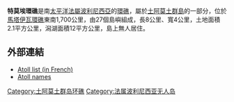 {{Infobox Islands
| name             = 特莫埃環礁
| native name      = Temoe
| native name link = 法語
| image name       = Temoe.JPG
| image caption    = [[NASA|NASA]] picture of Temoe Atoll
| pushpin_map      = French Polynesia
| pushpin_map_caption = 
| coordinates      = {{Coord|23|20|S|134|28|W|type:isle_region:PF|display=inline,title}}
| location         = [[太平洋|太平洋]]
| archipelago      = [[土阿莫土群島|土阿莫土群島]]
| total islands    = 27
| area_km2         = 2.1
| length_km        = 6.8
| width_km         = 4.2
| country          = [[法國|法國]]
| country admin divisions title      = [[海外集體|海外集體]]
| country admin divisions            = [[法屬波利尼西亞|法屬波利尼西亞]]
| country admin divisions title 1    = [[法屬波利尼西亞行政區劃|行政區劃]]
| country admin divisions 1          = [[土阿莫土群島|土阿莫土群島]]
| country admin divisions title 2    = [[Communes_of_France|Commune]]
| country admin divisions 2          = [[甘比爾群島|甘比爾群島]]
| population       = 無人居住
| population as of = 2012
| population footnotes = <ref>{{cite web|title=Population|url=http://www.ispf.pf/bases/Recensements/2012/Donnees_detaillees.aspx|website=Institut de la statistique de la Polynésie française|accessdate=26 September 2014|archive-date=2020-03-29|archive-url=https://web.archive.org/web/20200329080620/http://www.ispf.pf/bases/Recensements/2012/Donnees_detaillees.aspx|dead-url=yes}}</ref>
}}
'''特莫埃環礁'''是南[[太平洋|太平洋]][[法屬波利尼西亞|法屬波利尼西亞]]的[[環礁|環礁]]，屬於[[土阿莫土群島|土阿莫土群島]]的一部分，位於[[馬塔伊瓦環礁|馬塔伊瓦環礁]]東南1,700公里，由27個島嶼組成，長8公里、寬4公里，土地面積2.1平方公里，潟湖面積12平方公里，島上無人居住。

==外部連結==
*[https://web.archive.org/web/20070302202753/http://www.pacific-image.pf/pages/boutic/dboutic_cdrom_sp132.html Atoll list (in French)]
*[http://www.jps.auckland.ac.nz/document/Volume_8_1899/Volume_8,_No._4,_December_1899/Names_of_the_Paumotu_Islands,_by_J.L._Young,_p_264-268?action=null Atoll names] {{Wayback|url=http://www.jps.auckland.ac.nz/document/Volume_8_1899/Volume_8,_No._4,_December_1899/Names_of_the_Paumotu_Islands,_by_J.L._Young,_p_264-268?action=null |date=20120210193443 }}

[[Category:土阿莫土群岛环礁|Category:土阿莫土群岛环礁]]
[[Category:法属波利尼西亚无人岛|Category:法属波利尼西亚无人岛]]
{{geo-stub}}